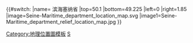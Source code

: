 {{#switch:{{{1}}}
|name= 滨海塞纳省
|top=50.1
|bottom=49.225
|left=0
|right=1.85
|image=Seine-Maritime_department_location_map.svg
|image1=Seine-Maritime_department_relief_location_map.jpg
}}<noinclude>{{Location map/Info}}
[[Category:地理位置圖模板]]
[[Category:法国各省地理位置图模板|S]]
</noinclude>